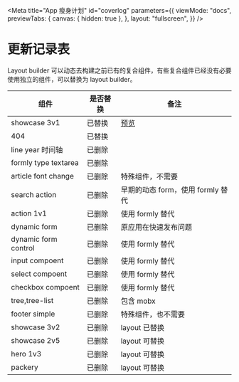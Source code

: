 
<Meta
  title="App 瘦身计划"
  id="coverlog"
  parameters={{
    viewMode: "docs",
    previewTabs: {
      canvas: { hidden: true },
    },
    layout: "fullscreen",
  }}
/>

# 更新记录表

Layout builder 可以动态去构建之前已有的复合组件，有些复合组件已经没有必要使用独立的组件，可以替换为 layout builder。

| 组件                 | 是否替换   | 备注                                    |
| -------------------- | ---------- | --------------------------------------- |
| showcase 3v1         | 已替换     | [预览](https://builder.design/node/474) |
| 404                  | 已替换     |                                         |
| line year 时间轴     | 已删除     |                                         |
| formly type textarea | 已删除     |                                         |
| article font change  | 已删除     | 特殊组件，不需要                        |
| search action        | 已删除     | 早期的动态 form，使用 formly 替代       |
| action 1v1           | 已删除     | 使用 formly 替代                        |
| dynamic form         | 已删除     | 原应用在快速发布问题                    |
| dynamic form control | 已删除     | 使用 formly 替代                        |
| input compoent       | 已删除     | 使用 formly 替代                        |
| select compoent      | 已删除     | 使用 formly 替代                        |
| checkbox compoent    | 已删除     | 使用 formly 替代                        |
| tree,tree-list       | 已删除     | 包含 mobx                               |
| footer simple        | 已删除     | 特殊组件，也不需要                      |
| showcase 3v2         | 已删除 | layout 已替换                           |
| showcase 2v5         | 已删除 | layout 可替换                           |
| hero 1v3         | 已删除 | layout 可替换                           |
| packery       | 已删除 | layout 可替换                           |
